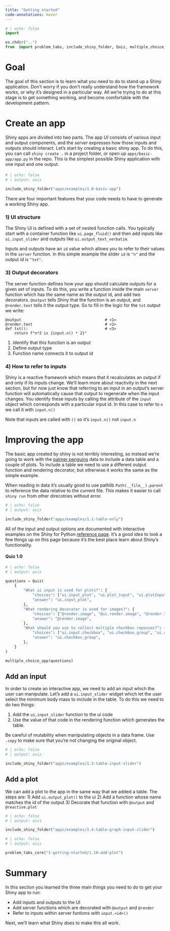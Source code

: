 ```yaml
---
title: "Getting started"
code-annotations: hover
---
```


```python
# | echo: false
import 

os.chdir("..")
from  import problem_tabs, include_shiny_folder, Quiz, multiple_choice_app

```

# Goal 

The goal of this section is to learn what you need to do to stand up a Shiny application.
Don't worry if you don't really understand how the framework works, or why it's designed in a particular way. 
All we're trying to do at this stage is to get something working, and become comfortable with the development pattern.


# Create an app

Shiny apps are divided into two parts.
The app *UI* consists of various input and output components, and the *server* expresses how those inputs and outputs should interact. 
Let's start by creating a basic shiny app.
To do this, you can call `shiny create .` in a project folder, or open up `apps/basic-app/app.py` in the repo. 
This is the simplest possible Shiny application with one input and one output. 

#### 

```python
# | echo: false
# | output: asis

include_shiny_folder("apps/examples/1.0-basic-app")
```

There are four important features that your code needs to have to generate a working Shiny app. 

### 1) UI structure

The Shiny UI is defined with a set of nested function calls. 
You typically start with a container function like `ui.page_fluid()` and then add inputs like `ui.input_slider` and outputs like `ui.output_text_verbatim`.

Inputs and outputs have an `id` value which allows you to refer to their values in the `server` function. 
In this simple example the slider `id` is `"n"` and the output id is `"txt"`.

### 3) Output decorators
The server function defines how your app should calculate outputs for a given set of inputs. 
To do this, you write a function inside the main `server` function which has the same name as the output id, and add two decorators. 
`@output` tells Shiny that the function is an output, and `@render.text` tells it the output type. 
So to fill in the logic for the `txt` output we write:

```.python
@output                                     # <1>
@render.text                                # <2>
def txt():                                  # <3>
    return f"n*2 is {input.n() * 2}"
```
1. Identify that this function is an output
2. Define output type
3. Function name connects it to output id

### 4) How to refer to inputs

Shiny is a reactive framework which means that it recalculates an output if and only if its inputs change. 
We'll learn more about reactivity in the next section, but for now just know that referring to an input in an output's server function will automatically cause that output to regenerate when the input changes.
You identify these inputs by calling the attribute of the `input` object which corresponds with a particular input id. 
In this case to refer to `n` we call it with `input.n()`
 
::: callout-tip
Note that inputs are called with `()` so it's `input.n()` not `input.n`
:::

# Improving the app

The basic app created by shiny is not terribly interesting, so instead we're going to work with the [palmer penguins](https://github.com/mcnakhaee/palmerpenguins) data to include a data table and a couple of plots. 
To include a table we need to use a different output function and rendering decorator, but otherwise it works the same as the simple example. 

::: callout-tip
When reading in data it's usually good to use pathlib `Path(__file__).parent` to reference the data relative to the current file. 
This makes it easier to call `shiny run` from other direcotries without error.
::::

```python
# | echo: false
# | output: asis

include_shiny_folder("apps/examples/1.1-table-only")
```

All of the input and output options are documented with interactive examples on the Shiny for Python [reference page](https://shiny.rstudio.com/py/api/). It's a good idea to look a few things up on this page because it's the best place learn about Shiny's functionality. 

#### Quiz 1.0
```python
# | echo: false
# | output: asis

questions = Quiz(
    {
        "What ui input is used for plots?": {
            "choices": ["ui.input_plot", "ui.plot_input", "ui.plotInput"],
            "answer": "ui.input_plot",
        },
        "What rendering decorator is used for images?": {
            "choices": ["@render.image", "@ui.render.image", "@render.Image"],
            "answer": "@render.image",
        },
        "What should you use to collect multiple checkbox reponses?": {
            "choices": ["ui.input.checkbox", "ui.checkbox_group", "ui.radio_buttons"],
            "answer": "ui.checkbox_group",
        },
    }
)

multiple_choice_app(questions)
```

## Add an input

In order to create an interactive app, we need to add an input which the user can manipulate. 
Let's add a `ui.input_slider` widget which let the user select the minimum body mass to include in the table. 
To do this we need to do two things:

1) Add the `ui.input_slider` function to the ui code 
2) Use the value of that code in the rendering function which generates the table.

::: callout-warning
Be careful of mutability when manipulating objects in a data frame. 
Use `.copy` to make sure that you're not changing the original object.
:::

```python
# | echo: false
# | output: asis

include_shiny_folder("apps/examples/1.3-table-input-slider")
```

## Add a plot

We can add a plot to the app in the same way that we added a table. 
The steps are:
1) Add `ui.output_plot()` to the ui
2) Add a function whose name matches the id of the output 
3) Decorate that function with `@output` and `@reactive.plot`

```python
# | echo: false
# | output: asis

include_shiny_folder("apps/examples/1.4-table-graph-input-slider")
```

```python
# | echo: false
# | output: asis

problem_tabs_core("1-getting-started/1.10-add-plot")
```

# Summary

In this section you learned the three main things you need to do to get your Shiny app to run:

- Add inputs and outputs to the UI
- Add server functions which are decorated with `@output` and `@render`
- Refer to inputs within server funtions with `input.<id>()`

Next, we'll learn what Shiny does to make this all work.
